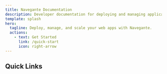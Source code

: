 ```yaml
---
title: Navegante Documentation
description: Developer documentation for deploying and managing applications on Navegante.
template: splash
hero:
  tagline: Deploy, manage, and scale your web apps with Navegante.
  actions:
    - text: Get Started
      link: /quick-start
      icon: right-arrow
---
```


## Quick Links
<CardGrid>
  <LinkCard
    title="Quick Start"
    href="/quick-start"
    description="Learn how to easily deploy your app on Navegante within 10 minutes."
  />
  <LinkCard
    title="Ruby on Rails on Navegante"
    href="/framework-guides/ruby-on-rails"
    description="Everything you need to know about deploying your Ruby on Rails app on Navegante."
  />
  <LinkCard
    title="Astro on Navegante"
    href="/framework-guides/astro"
    description="Everything you need to know about deploying your Astro app on Navegante."
  />
  <LinkCard
    title="FastAPI on Navegante"
    href="/framework-guides/fastapi"
    description="Everything you need to know about deploying your FastAPI app on Navegante."
  />
</CardGrid>

